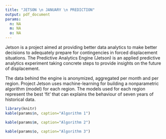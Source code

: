 ```yaml
---
title: "JETSON \n JANUARY \n PREDICTION"
output: pdf_document
params:
  n: NA
  m: NA
  o: NA
---
```


Jetson is a project aimed at providing better data analytics to make better decisions to adequately prepare for contingencies in forced displacement situations. The Predictive Analytics Engine (Jetson) is an applied predictive analytics experiment taking concrete steps to provide insights on the future of displacement. 

The data behind the engine is anonymized, aggregated per month and per region. Project Jetson uses machine-learning for building a nonparametric algorithm (model) for each region. The models used for each region represent the best 'fit' that can explains the behaviour of seven years of historical data.

<!-- A plot of `params$n` random points. -->

<!-- ```{r} -->
<!-- plot(rnorm(params$n), rnorm(params$n)) -->
<!-- ``` -->


```r
library(knitr)
kable(params$n, caption="Algorithm 1")
```

```r
kable(params$m, caption="Algorithm 2")
```

```r
kable(params$o, caption="Algorithm 3")
```
